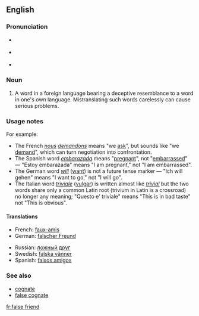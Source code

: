 ==English==
{{wikipedia}}
===Pronunciation===
*{{italbrac|[[RP]]}} {{IPA|/ˌfɒls ˈfrɛnd/ ''or'' /ˌfɔːls ˈfrɛnd/}}
*{{italbrac|US}} {{IPA|/ˌfɑːls ˈfrɛnd/}}
*{{audio|en-us-false friend.ogg|Audio (US)}}

===Noun===
{{en-noun|sg=[[false]] [[friend]]}}

# {{idiom}} A word in a foreign language bearing a deceptive resemblance to a word in one's own language. Mistranslating such words carelessly can cause serious problems. 

===Usage notes===
For example:
*The French ''[[nous]] [[demandons]]'' means "we [[ask]]", but sounds like "we [[demand]]", which can turn negotiation into confrontation.
*The Spanish word ''[[embarazada]]'' means "[[pregnant]]", not "[[embarrassed]]" &mdash; "Estoy embarazada" means "I am pregnant," not "I am embarrassed".
*The German word ''[[will]]'' ([[want]]) is not a future tense marker &mdash; "Ich will gehen" means "I want to go," not "I will go".
*The Italian word ''[[triviale]]'' ([[vulgar]]) is written almost like ''[[trivial]]'' but the two words share only a common Latin root (trivium in Latin is a crossroad) no longer any meaning; "Questo e' triviale" means "This is in bad taste" not "This is obvious".

====Translations====
{{top}}
*French: [[faux-amis]] {{m}} {{p}}
*German: [[falscher Freund]] {{m}}
{{mid}}
*Russian: [[ложный друг]] {{m}}
*Swedish: [[falska vänner]]
*Spanish: [[falsos amigos]] {{m}} {{p}}
{{bottom}}

===See also===
*[[cognate]]
*[[false cognate]]

[[fr:false friend]]